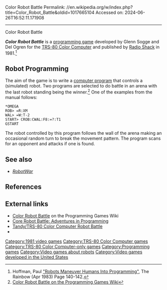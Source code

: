 Color Robot Battle
Permalink: //en.wikipedia.org/w/index.php?title=Color_Robot_Battle&oldid=1017665104
Accessed on: 2024-06-26T16:52:11.171908



------
Color Robot Battle
{{Short description|1981 video game}}
{{Infobox video game
| title                  = Color Robot Battle
| caption                =
| collapsible            =
| designer               = Glenn Sogge<ref name="boyle"/>
| programmer             = Del Ogren<ref name="boyle"/>
| developer              = The Image Producers<ref name="boyle">{{cite web|last1=Boyle|first1=L. Curtis|title=Color Robot Battle|url=http://www.lcurtisboyle.com/nitros9/colorrobotbattle.html|website=Tandy Color Computer Games}}</ref>
| publisher              = [[Radio Shack]]
| released               = [[1981 in video gaming|1981]]
| platform               = [[TRS-80 Color Computer]]
| genre                  = [[Programming game|Programming]]
}}

'''''Color Robot Battle''''' is a [[programming game]] developed by Glenn Sogge and Del Ogren for the [[TRS-80 Color Computer]] and published by [[Radio Shack]] in 1981.<ref>Hoffman, Paul [https://archive.org/stream/rainbowmagazine-1983-04/The_Rainbow_Magazine_04_1983#page/n141/mode/1up "Robots Maneuver Humans Into Programming"], The Rainbow (Apr 1983) Page 140-142. </ref>

==Robot Programming==

The aim of the game is to write a [[computer program]] that controls a (simulated) robot. Two programs are selected to do battle in an arena with the last robot standing being the winner.<ref>[http://programminggames.org/Color-Robot-Battle.ashx Color Robot Battle on the Programming Games Wiki]</ref> One of the examples from the manual follows:

 *OMEGA
 ROB> =R:XM
 WAL> =W:T-2
 START> CROB:CWAL:F8:=?:T1
 GSTART

The robot controlled by this program follows the wall of the arena making an occasional random turn to break the movement pattern. The program scans for an opponent and attacks if one is found.

==See also==
*''[[RobotWar]]''

== References ==
{{Reflist}}

== External links ==
* [http://programminggames.org/Color-Robot-Battle.ashx Color Robot Battle] on the Programming Games Wiki
* [http://corewar.co.uk/colorrobotbattle.htm Core Robot Battle: Adventures in Programming]
* [http://www.polylith.com/~brendan/ClassicComputers/Tandy/RobotBattle.html Tandy/TRS-80 Color Computer Robot Battle]
* {{youtube|stch5lW3Nz8|Color Robot Battle - Adventures in Programming}}

[[Category:1981 video games]]
[[Category:TRS-80 Color Computer games]]
[[Category:TRS-80 Color Computer-only games]]
[[Category:Programming games]]
[[Category:Video games about robots]]
[[Category:Video games developed in the United States]]